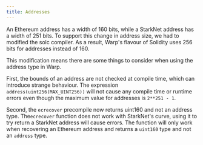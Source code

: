 ```yaml
---
title: Addresses
---
```


An Ethereum address has a width of 160 bits, while a StarkNet address has a width of 251 bits. To support this change in address size, we had to modified the solc compiler. As a result, Warp's flavour of Solidity uses 256 bits for addresses instead of 160.

This modification means there are some things to consider when using the address type in Warp.

First, the bounds of an address are not checked at compile time, which can introduce strange behaviour.
The expression `address(uint256(MAX_UINT256))` will not cause any compile time or runtime errors even though the maximum value for addresses is `2**251 - 1`.

Second, the `ecrecover` precompile now returns uint160 and not an address type. The`ecrecover` function does not work with StarkNet's curve, using it to try return a StarkNet address will cause errors. The function will only work when recovering an Ethereum address and returns a `uint160` type and not an `address` type.
